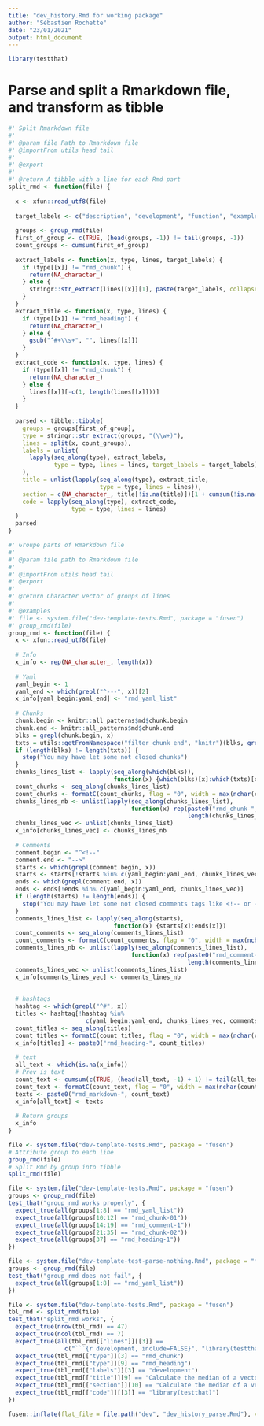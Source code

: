 ```yaml
---
title: "dev_history.Rmd for working package"
author: "Sébastien Rochette"
date: "23/01/2021"
output: html_document
---
```


```r
library(testthat)
```

# Parse and split a Rmarkdown file, and transform as tibble

```r
#' Split Rmarkdown file 
#'
#' @param file Path to Rmarkdown file
#' @importFrom utils head tail
#'
#' @export
#'
#' @return A tibble with a line for each Rmd part
split_rmd <- function(file) {
  
  x <- xfun::read_utf8(file)
  
  target_labels <- c("description", "development", "function", "example", "test")
  
  groups <- group_rmd(file)
  first_of_group <- c(TRUE, (head(groups, -1)) != tail(groups, -1))
  count_groups <- cumsum(first_of_group)
  
  extract_labels <- function(x, type, lines, target_labels) {
    if (type[[x]] != "rmd_chunk") { 
      return(NA_character_) 
    } else {
      stringr::str_extract(lines[[x]][1], paste(target_labels, collapse = "|"))
    }
  }
  extract_title <- function(x, type, lines) {
    if (type[[x]] != "rmd_heading") { 
      return(NA_character_) 
    } else {
      gsub("^#+\\s+", "", lines[[x]])
    }
  }
  extract_code <- function(x, type, lines) {
    if (type[[x]] != "rmd_chunk") { 
      return(NA_character_) 
    } else {
      lines[[x]][-c(1, length(lines[[x]]))]
    }
  }
  
  parsed <- tibble::tibble(  
    groups = groups[first_of_group],
    type = stringr::str_extract(groups, "(\\w+)"),
    lines = split(x, count_groups),
    labels = unlist(
      lapply(seq_along(type), extract_labels, 
             type = type, lines = lines, target_labels = target_labels)
    ),
    title = unlist(lapply(seq_along(type), extract_title, 
                          type = type, lines = lines)),
    section = c(NA_character_, title[!is.na(title)])[1 + cumsum(!is.na(title))],
    code = lapply(seq_along(type), extract_code, 
                  type = type, lines = lines)
  )
  parsed
}

#' Groupe parts of Rmarkdown file
#'
#' @param file path to Rmarkdown file
#'
#' @importFrom utils head tail
#' @export
#'
#' @return Character vector of groups of lines
#'
#' @examples
#' file <- system.file("dev-template-tests.Rmd", package = "fusen")
#' group_rmd(file)
group_rmd <- function(file) {
  x <- xfun::read_utf8(file)
  
  # Info 
  x_info <- rep(NA_character_, length(x))
  
  # Yaml
  yaml_begin <- 1
  yaml_end <- which(grepl("^---", x))[2]
  x_info[yaml_begin:yaml_end] <- "rmd_yaml_list"
  
  # Chunks
  chunk.begin <- knitr::all_patterns$md$chunk.begin
  chunk.end <- knitr::all_patterns$md$chunk.end
  blks = grepl(chunk.begin, x)
  txts = utils::getFromNamespace("filter_chunk_end", "knitr")(blks, grepl(chunk.end, x))
  if (length(blks) != length(txts)) {
    stop("You may have let some not closed chunks")
  }
  chunks_lines_list <- lapply(seq_along(which(blks)), 
                              function(x) {which(blks)[x]:which(txts)[x]})
  count_chunks <- seq_along(chunks_lines_list)
  count_chunks <- formatC(count_chunks, flag = "0", width = max(nchar(count_chunks)))
  chunks_lines_nb <- unlist(lapply(seq_along(chunks_lines_list), 
                                   function(x) rep(paste0("rmd_chunk-", count_chunks[x]),
                                                   length(chunks_lines_list[[x]]))))
  chunks_lines_vec <- unlist(chunks_lines_list)
  x_info[chunks_lines_vec] <- chunks_lines_nb
  
  # Comments
  comment.begin <- "^<!--"
  comment.end <- "-->"
  starts <- which(grepl(comment.begin, x))
  starts <- starts[!starts %in% c(yaml_begin:yaml_end, chunks_lines_vec)]
  ends <- which(grepl(comment.end, x))
  ends <- ends[!ends %in% c(yaml_begin:yaml_end, chunks_lines_vec)]
  if (length(starts) != length(ends)) {
    stop("You may have let some not closed comments tags like <!-- or --> in your text")
  }
  comments_lines_list <- lapply(seq_along(starts), 
                              function(x) {starts[x]:ends[x]})
  count_comments <- seq_along(comments_lines_list)
  count_comments <- formatC(count_comments, flag = "0", width = max(nchar(count_comments)))
  comments_lines_nb <- unlist(lapply(seq_along(comments_lines_list), 
                                   function(x) rep(paste0("rmd_comment-", count_comments[x]),
                                                   length(comments_lines_list[[x]]))))
  comments_lines_vec <- unlist(comments_lines_list)
  x_info[comments_lines_vec] <- comments_lines_nb
  
  
  # hashtags
  hashtag <- which(grepl("^#", x))
  titles <- hashtag[!hashtag %in% 
                      c(yaml_begin:yaml_end, chunks_lines_vec, comments_lines_vec)]
  count_titles <- seq_along(titles)
  count_titles <- formatC(count_titles, flag = "0", width = max(nchar(count_titles)))
  x_info[titles] <- paste0("rmd_heading-", count_titles)
  
  # text
  all_text <- which(is.na(x_info))
  # Prev is text
  count_text <- cumsum(c(TRUE, (head(all_text, -1) + 1) != tail(all_text, -1)))
  count_text <- formatC(count_text, flag = "0", width = max(nchar(count_text)))
  texts <- paste0("rmd_markdown-", count_text)
  x_info[all_text] <- texts
  
  # Return groups
  x_info
}
```

```r
file <- system.file("dev-template-tests.Rmd", package = "fusen")
# Attribute group to each line
group_rmd(file)
# Split Rmd by group into tibble
split_rmd(file)
```

```r
file <- system.file("dev-template-tests.Rmd", package = "fusen")
groups <- group_rmd(file)
test_that("group_rmd works properly", {
  expect_true(all(groups[1:8] == "rmd_yaml_list"))
  expect_true(all(groups[10:12] == "rmd_chunk-01"))
  expect_true(all(groups[14:19] == "rmd_comment-1"))
  expect_true(all(groups[21:35] == "rmd_chunk-02"))
  expect_true(all(groups[37] == "rmd_heading-1"))
})

file <- system.file("dev-template-test-parse-nothing.Rmd", package = "fusen")
groups <- group_rmd(file)
test_that("group_rmd does not fail", {
  expect_true(all(groups[1:8] == "rmd_yaml_list"))
})

file <- system.file("dev-template-tests.Rmd", package = "fusen")
tbl_rmd <- split_rmd(file)
test_that("split_rmd works", {
  expect_true(nrow(tbl_rmd) == 47)
  expect_true(ncol(tbl_rmd) == 7)
  expect_true(all(tbl_rmd[["lines"]][[3]] == 
                c("```{r development, include=FALSE}", "library(testthat)", "```")))
  expect_true(tbl_rmd[["type"]][3] == "rmd_chunk")
  expect_true(tbl_rmd[["type"]][9] == "rmd_heading")
  expect_true(tbl_rmd[["labels"]][3] == "development")
  expect_true(tbl_rmd[["title"]][9] == "Calculate the median of a vector")
  expect_true(tbl_rmd[["section"]][10] == "Calculate the median of a vector")
  expect_true(tbl_rmd[["code"]][[3]] == "library(testthat)")
})

```

```r
fusen::inflate(flat_file = file.path("dev", "dev_history_parse.Rmd"), vignette_name = NA, check = FALSE)

```
